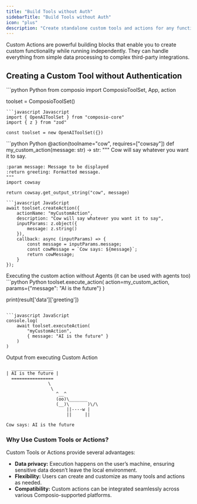 ```yaml
---
title: "Build Tools without Auth"
sidebarTitle: "Build Tools without Auth"
icon: "plus"
description: "Create standalone custom tools and actions for any functionality you need (e.g., data processing, calculations, or integrations with other services)"
---
```


<Tip>
Custom Actions are powerful building blocks that enable you to create custom functionality while running independently. They can handle everything from simple data processing to complex third-party integrations.
</Tip>

## Creating a Custom Tool without Authentication

<Steps>
<Step title="Import necessary modules">

<CodeGroup>
```python Python
from composio import ComposioToolSet, App, action

toolset = ComposioToolSet()
```
```javascript Javascript
import { OpenAIToolSet } from "composio-core"
import { z } from "zod"

const toolset = new OpenAIToolSet({})
```
</CodeGroup>
</Step>
<Step title="Creating a custom action">
<CodeGroup>
```python Python
@action(toolname="cow", requires=["cowsay"])
def my_custom_action(message: str) -> str:
    """
    Cow will say whatever you want it to say.

    :param message: Message to be displayed
    :return greeting: Formatted message.
    """
    import cowsay
    
    return cowsay.get_output_string("cow", message)
```
```javascript JavaScript
await toolset.createAction({
    actionName: "myCustomAction",
    description: "Cow will say whatever you want it to say",
    inputParams: z.object({
        message: z.string()
    }),
    callback: async (inputParams) => {
        const message = inputParams.message;
        const cowMessage = `Cow says: ${message}`;
        return cowMessage;
    }
});
```
</CodeGroup>
</Step>
<Step title="Executing the Custom Action">
Executing the custom action without Agents (it can be used with agents too)
<CodeGroup>
```python Python
toolset.execute_action(
    action=my_custom_action,
    params={"message": "AI is the future"}
)

print(result['data']['greeting'])
```

```javascript JavaScript
console.log(
    await toolset.executeAction(
        "myCustomAction",
        { message: "AI is the future" }
    )
)
```
</CodeGroup>

Output from executing Custom Action
<CodeGroup>
```shell Output (Python)
  ________________
| AI is the future |
  ================
                \
                 \
                   ^__^
                   (oo)\_______
                   (__)\       )\/\
                       ||----w |
                       ||     ||
```
```shell Output (Javascript)
Cow says: AI is the future
```
</CodeGroup>
</Step>
</Steps>


### Why Use Custom Tools or Actions?

Custom Tools or Actions provide several advantages:

- **Data privacy:** Execution happens on the user’s machine, ensuring sensitive data doesn’t leave the local environment.
- **Flexibility:** Users can create and customize as many tools and actions as needed.
- **Compatibility:** Custom actions can be integrated seamlessly across various Composio-supported platforms.
